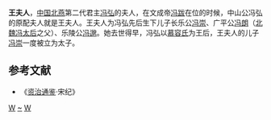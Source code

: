 '''王夫人'''，[[中国|中国]][[北燕|北燕]]第二代君主[[冯弘|冯弘]]的夫人，在文成帝[[冯跋|冯跋]]在位的时候，中山公冯弘的原配夫人就是王夫人。王夫人为冯弘先后生下儿子长乐公[[冯崇|冯崇]]、广平公[[冯朗|冯朗]]（[[北魏|北魏]][[冯太后|冯太后]]之父）、乐陵公[[冯邈|冯邈]]。她去世得早，冯弘以[[慕容王后|慕容氏]]为王后，王夫人的儿子[[冯崇|冯崇]]一度被立为太子。

==参考文献==
*《[[资治通鉴|资治通鉴]]·宋纪》

{{十六国诸燕皇后}}

[[Category:中国皇帝嫡妻未得封后者|W]]
[[Category:王姓|~]]
[[Category:北燕皇室|W]]